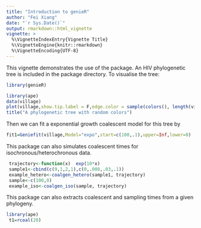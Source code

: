 ---
title: "Introduction to genieR"
author: "Fei Xiang"
date: "`r Sys.Date()`"
output: rmarkdown::html_vignette
vignette: >
  %\VignetteIndexEntry{Vignette Title}
  %\VignetteEngine{knitr::rmarkdown}
  %\VignetteEncoding{UTF-8}
---

This vignette demonstrates the use of the package. An HIV phylogenetic tree is included in the package directory. To visualise the tree:

```{r message=FALSE}
library(genieR)
```

```{r}
library(ape)
data(village)
plot(village,show.tip.label = F,edge.color = sample(colors(), length(village$edge)/2,replace=T))
title("A phylogenetic tree with random colors")
```

Then we can fit a exponential growth coalescent model for this tree by
```{r}
fit1=Geniefit(village,Model="expo",start=c(100,.1),upper=Inf,lower=0)
```


This package can also simulates coalescent times for isochronous/heterochronous data. 
```{r}
 trajectory<-function(x)  exp(10*x)
 sample1<-cbind(c(9,1,2,1),c(0,.008,.03,.1))
 example_hetero<-coalgen_hetero(sample1, trajectory)
 sample<-c(100,0)
 example_iso<-coalgen_iso(sample, trajectory)
```

This package can also extracts coalescent and sampling times from a given phylogeny.
```{r}
library(ape)
 t1=rcoal(20)
```



